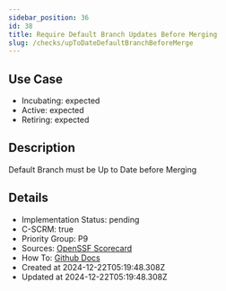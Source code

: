 ```yaml
---
sidebar_position: 36
id: 38
title: Require Default Branch Updates Before Merging
slug: /checks/upToDateDefaultBranchBeforeMerge
---
```


## Use Case
<!-- LEVELS:START -->
- Incubating: expected
- Active: expected
- Retiring: expected
<!-- LEVELS:END -->

<!-- DESCRIPTION:START -->
## Description
Default Branch must be Up to Date before Merging
<!-- DESCRIPTION:END -->

<!-- DETAILS:START -->
## Details
- Implementation Status: pending
- C-SCRM: true
- Priority Group: P9
- Sources: [OpenSSF Scorecard](https://github.com/ossf/scorecard/blob/main/docs/checks.md#branch-protection)
- How To: [Github Docs](https://docs.github.com/en/repositories/configuring-branches-and-merges-in-your-repository/managing-protected-branches/about-protected-branches#require-status-checks-before-merging)
- Created at 2024-12-22T05:19:48.308Z
- Updated at 2024-12-22T05:19:48.308Z
<!-- DETAILS:END -->
